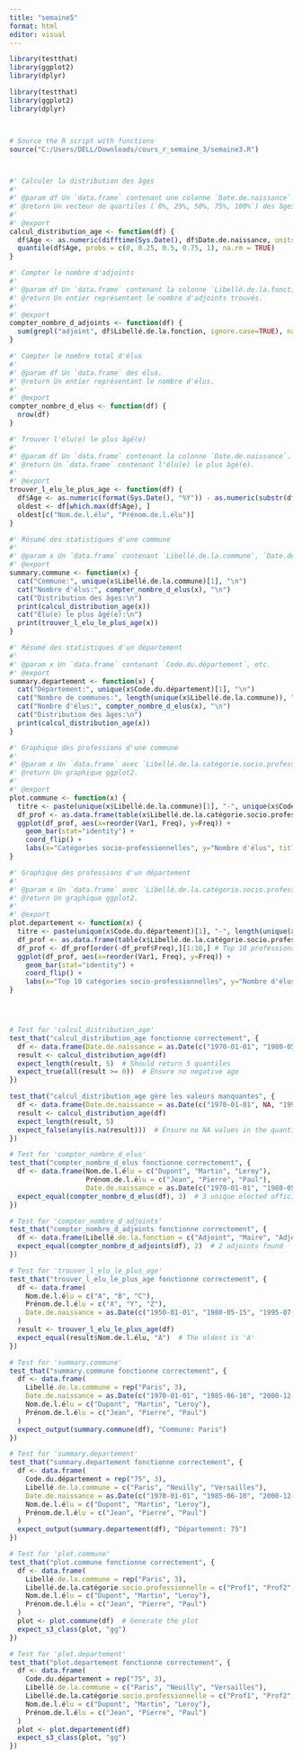 ```yaml
---
title: "semaine5"
format: html
editor: visual
---
```


```r
library(testthat)
library(ggplot2)
library(dplyr)
```

```r
library(testthat)
library(ggplot2)
library(dplyr)



# Source the R script with functions
source("C:/Users/DELL/Downloads/cours_r_semaine_3/semaine3.R")  



#' Calculer la distribution des âges
#'
#' @param df Un `data.frame` contenant une colonne `Date.de.naissance` au format Date.
#' @return Un vecteur de quartiles (`0%, 25%, 50%, 75%, 100%`) des âges.
#'
#' @export
calcul_distribution_age <- function(df) {
  df$Age <- as.numeric(difftime(Sys.Date(), df$Date.de.naissance, units = "days")) / 365.25
  quantile(df$Age, probs = c(0, 0.25, 0.5, 0.75, 1), na.rm = TRUE)
}

#' Compter le nombre d'adjoints
#'
#' @param df Un `data.frame` contenant la colonne `Libellé.de.la.fonction`.
#' @return Un entier représentant le nombre d'adjoints trouvés.
#'
#' @export
compter_nombre_d_adjoints <- function(df) {
  sum(grepl("adjoint", df$Libellé.de.la.fonction, ignore.case=TRUE), na.rm = TRUE)
}

#' Compter le nombre total d'élus
#'
#' @param df Un `data.frame` des élus.
#' @return Un entier représentant le nombre d'élus.
#'
#' @export
compter_nombre_d_elus <- function(df) {
  nrow(df)
}

#' Trouver l'élu(e) le plus âgé(e)
#'
#' @param df Un `data.frame` contenant la colonne `Date.de.naissance`.
#' @return Un `data.frame` contenant l'élu(e) le plus âgé(e).
#'
#' @export
trouver_l_elu_le_plus_age <- function(df) {
  df$Age <- as.numeric(format(Sys.Date(), "%Y")) - as.numeric(substr(df$Date.de.naissance, 1, 4))
  oldest <- df[which.max(df$Age), ]
  oldest[c("Nom.de.l.élu", "Prénom.de.l.élu")]
}

#' Résumé des statistiques d'une commune
#'
#' @param x Un `data.frame` contenant `Libellé.de.la.commune`, `Date.de.naissance`, etc.
#' @export
summary.commune <- function(x) {
  cat("Commune:", unique(x$Libellé.de.la.commune)[1], "\n")
  cat("Nombre d'élus:", compter_nombre_d_elus(x), "\n")
  cat("Distribution des âges:\n")
  print(calcul_distribution_age(x))
  cat("Élu(e) le plus âgé(e):\n")
  print(trouver_l_elu_le_plus_age(x))
}

#' Résumé des statistiques d'un département
#'
#' @param x Un `data.frame` contenant `Code.du.département`, etc.
#' @export
summary.departement <- function(x) {
  cat("Département:", unique(x$Code.du.département)[1], "\n")
  cat("Nombre de communes:", length(unique(x$Libellé.de.la.commune)), "\n")
  cat("Nombre d'élus:", compter_nombre_d_elus(x), "\n")
  cat("Distribution des âges:\n")
  print(calcul_distribution_age(x))
}

#' Graphique des professions d'une commune
#'
#' @param x Un `data.frame` avec `Libellé.de.la.catégorie.socio.professionnelle`.
#' @return Un graphique ggplot2.
#'
#' @export
plot.commune <- function(x) {
  titre <- paste(unique(x$Libellé.de.la.commune)[1], "-", unique(x$Code.du.département)[1])
  df_prof <- as.data.frame(table(x$Libellé.de.la.catégorie.socio.professionnelle))
  ggplot(df_prof, aes(x=reorder(Var1, Freq), y=Freq)) +
    geom_bar(stat="identity") +
    coord_flip() +
    labs(x="Catégories socio-professionnelles", y="Nombre d'élus", title=titre)
}

#' Graphique des professions d'un département
#'
#' @param x Un `data.frame` avec `Libellé.de.la.catégorie.socio.professionnelle`.
#' @return Un graphique ggplot2.
#'
#' @export
plot.departement <- function(x) {
  titre <- paste(unique(x$Code.du.département)[1], "-", length(unique(x$Libellé.de.la.commune)), "communes")
  df_prof <- as.data.frame(table(x$Libellé.de.la.catégorie.socio.professionnelle))
  df_prof <- df_prof[order(-df_prof$Freq),][1:10,] # Top 10 professions
  ggplot(df_prof, aes(x=reorder(Var1, Freq), y=Freq)) +
    geom_bar(stat="identity") +
    coord_flip() +
    labs(x="Top 10 catégories socio-professionnelles", y="Nombre d'élus", title=titre)
}




# Test for 'calcul_distribution_age'
test_that("calcul_distribution_age fonctionne correctement", {
  df <- data.frame(Date.de.naissance = as.Date(c("1970-01-01", "1980-05-15", "1995-07-20")))
  result <- calcul_distribution_age(df)
  expect_length(result, 5)  # Should return 5 quantiles
  expect_true(all(result >= 0))  # Ensure no negative age
})

test_that("calcul_distribution_age gère les valeurs manquantes", {
  df <- data.frame(Date.de.naissance = as.Date(c("1970-01-01", NA, "1995-07-20")))
  result <- calcul_distribution_age(df)
  expect_length(result, 5)
  expect_false(any(is.na(result)))  # Ensure no NA values in the quantiles
})

# Test for 'compter_nombre_d_elus'
test_that("compter_nombre_d_elus fonctionne correctement", {
  df <- data.frame(Nom.de.l.élu = c("Dupont", "Martin", "Leroy"),
                   Prénom.de.l.élu = c("Jean", "Pierre", "Paul"),
                   Date.de.naissance = as.Date(c("1970-01-01", "1980-05-15", "1995-07-20")))
  expect_equal(compter_nombre_d_elus(df), 3)  # 3 unique elected officials
})

# Test for 'compter_nombre_d_adjoints'
test_that("compter_nombre_d_adjoints fonctionne correctement", {
  df <- data.frame(Libellé.de.la.fonction = c("Adjoint", "Maire", "Adjoint", NA))
  expect_equal(compter_nombre_d_adjoints(df), 2)  # 2 adjoints found
})

# Test for 'trouver_l_elu_le_plus_age'
test_that("trouver_l_elu_le_plus_age fonctionne correctement", {
  df <- data.frame(
    Nom.de.l.élu = c("A", "B", "C"),
    Prénom.de.l.élu = c("X", "Y", "Z"),
    Date.de.naissance = as.Date(c("1950-01-01", "1980-05-15", "1995-07-20"))
  )
  result <- trouver_l_elu_le_plus_age(df)
  expect_equal(result$Nom.de.l.élu, "A")  # The oldest is 'A'
})

# Test for 'summary.commune'
test_that("summary.commune fonctionne correctement", {
  df <- data.frame(
    Libellé.de.la.commune = rep("Paris", 3),
    Date.de.naissance = as.Date(c("1970-01-01", "1985-06-10", "2000-12-30")),
    Nom.de.l.élu = c("Dupont", "Martin", "Leroy"),
    Prénom.de.l.élu = c("Jean", "Pierre", "Paul")
  )
  expect_output(summary.commune(df), "Commune: Paris")  
})

# Test for 'summary.departement'
test_that("summary.departement fonctionne correctement", {
  df <- data.frame(
    Code.du.département = rep("75", 3),
    Libellé.de.la.commune = c("Paris", "Neuilly", "Versailles"),
    Date.de.naissance = as.Date(c("1970-01-01", "1985-06-10", "2000-12-30")),
    Nom.de.l.élu = c("Dupont", "Martin", "Leroy"),
    Prénom.de.l.élu = c("Jean", "Pierre", "Paul")
  )
  expect_output(summary.departement(df), "Département: 75")  
})

# Test for 'plot.commune'
test_that("plot.commune fonctionne correctement", {
  df <- data.frame(
    Libellé.de.la.commune = rep("Paris", 3),
    Libellé.de.la.catégorie.socio.professionnelle = c("Prof1", "Prof2", "Prof3"),
    Nom.de.l.élu = c("Dupont", "Martin", "Leroy"),
    Prénom.de.l.élu = c("Jean", "Pierre", "Paul")
  )
  plot <- plot.commune(df)  # Generate the plot
  expect_s3_class(plot, "gg")  
})

# Test for 'plot.departement'
test_that("plot.departement fonctionne correctement", {
  df <- data.frame(
    Code.du.département = rep("75", 3),
    Libellé.de.la.commune = c("Paris", "Neuilly", "Versailles"),
    Libellé.de.la.catégorie.socio.professionnelle = c("Prof1", "Prof2", "Prof3"),
    Nom.de.l.élu = c("Dupont", "Martin", "Leroy"),
    Prénom.de.l.élu = c("Jean", "Pierre", "Paul")
  )
  plot <- plot.departement(df)  
  expect_s3_class(plot, "gg")  
})


```
